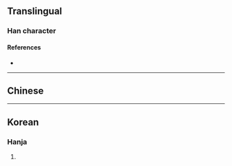 {{character info/new}}
==Translingual==

===Han character===
{{Han char|rn=5|rad=乙|as=10|sn=11|four=|canj=KNMBK|ids=⿺九耎}}

====References====
* {{Han ref|kx=0084.310|dkj=00208|hdz=42813.010|uh=3421|ud=13345}}

----

==Chinese==
{{zh-see|懦|v}}

----

==Korean==

===Hanja===
{{ko-hanja|hangeul=유|rv=yu|mr=yu|y=yu|eumhun=나약하다|ehrv=nayakhada|ehmr=nayakhada|ehy=nayakhata}}

# {{rfdef|ko|sort=乙10}}